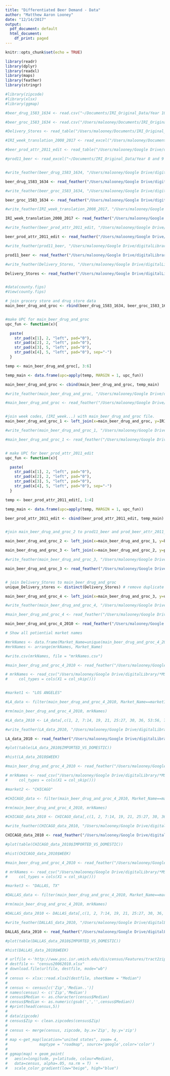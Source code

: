 ```yaml
---
title: "Differentiated Beer Demand - Data"
author: "Matthew Aaron Looney"
date: "12/14/2017"
output:
  pdf_document: default
  html_document:
    df_print: paged
---
```


```r
knitr::opts_chunk$set(echo = TRUE)

library(readr)
library(dplyr)
library(readxl)
library(maps)
library(feather)
library(stringr)

#library(zipcode)
#library(xlsx)
#library(ggmap)

```

```r

#beer_drug_1583_1634 <- read.csv("~/Documents/IRI_Original_Data/Year 10 and 11 DVD/Year10/beer/beer_drug_1583_1634", sep="")

#beer_groc_1583_1634 <- read.csv("/Users/malooney/Documents/IRI_Original_Data/Year 10 and 11 DVD/Year10/beer/beer_groc_1583_1634", sep="")

#Delivery_Stores <- read_table("/Users/malooney/Documents/IRI_Original_Data/Year 10 and 11 DVD/Year10/beer/Delivery_Stores")

#IRI_week_translation_2008_2017 <- read_excel("/Users/malooney/Documents/IRI_Original_Data/Year 10 and 11 DVD/Year10/beer/IRI week translation_2008_2017.xls", col_types = c("numeric", "date", "date", "skip", "skip", "skip"))

#beer_prod_attr_2011_edit <- read_table("/Users/malooney/Google Drive/digitalLibrary/*MS_Thesis/MS_Thesis/data/beer_prod_attr_2011_edit")

#prod11_beer <- read_excel("~/Documents/IRI_Original_Data/Year 8 and 9 DVD/parsed stub files 2008-2011/prod11_beer.xlsx")


#write_feather(beer_drug_1583_1634, "/Users/malooney/Google Drive/digitalLibrary/*MS_Thesis/MS_Thesis/data/beer_drug_1583_1634_feather")

beer_drug_1583_1634 <- read_feather("/Users/malooney/Google Drive/digitalLibrary/*MS_Thesis/MS_Thesis/data/beer_drug_1583_1634_feather")

#write_feather(beer_groc_1583_1634, "/Users/malooney/Google Drive/digitalLibrary/*MS_Thesis/MS_Thesis/data/beer_groc_1583_1634_feather")

beer_groc_1583_1634 <- read_feather("/Users/malooney/Google Drive/digitalLibrary/*MS_Thesis/MS_Thesis/data/beer_groc_1583_1634_feather")

#write_feather(IRI_week_translation_2008_2017, "/Users/malooney/Google Drive/digitalLibrary/*MS_Thesis/MS_Thesis/data/IRI_week_translation_2008_2017_feather")

IRI_week_translation_2008_2017 <- read_feather("/Users/malooney/Google Drive/digitalLibrary/*MS_Thesis/MS_Thesis/data/IRI_week_translation_2008_2017_feather")

#write_feather(beer_prod_attr_2011_edit, "/Users/malooney/Google Drive/digitalLibrary/*MS_Thesis/MS_Thesis/data/beer_prod_attr_2011_edit_feather")

beer_prod_attr_2011_edit <- read_feather("/Users/malooney/Google Drive/digitalLibrary/*MS_Thesis/MS_Thesis/data/beer_prod_attr_2011_edit_feather")

#write_feather(prod11_beer, "/Users/malooney/Google Drive/digitalLibrary/*MS_Thesis/MS_Thesis/data/prod11_beer_feather")

prod11_beer <- read_feather("/Users/malooney/Google Drive/digitalLibrary/*MS_Thesis/MS_Thesis/data/prod11_beer_feather")

#write_feather(Delivery_Stores, "/Users/malooney/Google Drive/digitalLibrary/*MS_Thesis/MS_Thesis/data/Delivery_Stores_feather")

Delivery_Stores <- read_feather("/Users/malooney/Google Drive/digitalLibrary/*MS_Thesis/MS_Thesis/data/Delivery_Stores_feather")


#data(county.fips)
#View(county.fips)

```

```r

# join grocery store and drug store data
main_beer_drug_and_groc <- rbind(beer_drug_1583_1634, beer_groc_1583_1634)


#make UPC for main_beer_drug_and_groc
upc_fun <- function(x){

  paste(
    str_pad(x[1], 2, "left", pad="0"),
    str_pad(x[2], 2, "left", pad="0"),
    str_pad(x[3], 5, "left", pad="0"),
    str_pad(x[4], 5, "left", pad="0"), sep="-")
  }

temp <- main_beer_drug_and_groc[, 3:6]

temp_main <- data.frame(upc=apply(temp, MARGIN = 1, upc_fun))

main_beer_drug_and_groc <- cbind(main_beer_drug_and_groc, temp_main)

#write_feather(main_beer_drug_and_groc, "/Users/malooney/Google Drive/digitalLibrary/*MS_Thesis/MS_Thesis/data/main_beer_drug_and_groc_feather")

#main_beer_drug_and_groc <- read_feather("/Users/malooney/Google Drive/digitalLibrary/*MS_Thesis/MS_Thesis/data/main_beer_drug_and_groc_feather")


#join week codes, (IRI_week...) with main_beer_drug_and_groc file.
main_beer_drug_and_groc_1 <- left_join(x=main_beer_drug_and_groc, y=IRI_week_translation_2008_2017, by=c("WEEK" = "IRI Week"))

#write_feather(main_beer_drug_and_groc_1, "/Users/malooney/Google Drive/digitalLibrary/*MS_Thesis/MS_Thesis/data/main_beer_drug_and_groc_1_feather")

#main_beer_drug_and_groc_1 <- read_feather("/Users/malooney/Google Drive/digitalLibrary/*MS_Thesis/MS_Thesis/data/main_beer_drug_and_groc_1_feather")


# make UPC for beer_prod_attr_2011_edit
upc_fun <- function(x){

  paste(
    str_pad(x[1], 2, "left", pad="0"),
    str_pad(x[2], 2, "left", pad="0"),
    str_pad(x[3], 5, "left", pad="0"),
    str_pad(x[4], 5, "left", pad="0"), sep="-")
  }

temp <- beer_prod_attr_2011_edit[, 1:4]

temp_main <- data.frame(upc=apply(temp, MARGIN = 1, upc_fun))

beer_prod_attr_2011_edit <- cbind(beer_prod_attr_2011_edit, temp_main)


#join main_beer_drug_and_groc_2 to prod11_beer and prod_beer_attr_2011_edit

main_beer_drug_and_groc_2 <- left_join(x=main_beer_drug_and_groc_1, y=beer_prod_attr_2011_edit, by=c("upc" = "upc"))

main_beer_drug_and_groc_3 <- left_join(x=main_beer_drug_and_groc_2, y=prod11_beer, by=c("upc" = "UPC"))

#write_feather(main_beer_drug_and_groc_3, "/Users/malooney/Google Drive/digitalLibrary/*MS_Thesis/MS_Thesis/data/main_beer_drug_and_groc_3_feather")

main_beer_drug_and_groc_3 <- read_feather("/Users/malooney/Google Drive/digitalLibrary/*MS_Thesis/MS_Thesis/data/main_beer_drug_and_groc_3_feather")


# join Delivery_Stores to main_beer_drug_and_groc
unique_Delivery_stores <- distinct(Delivery_Stores) # remove duplicate IRI_Key numbers

main_beer_drug_and_groc_4 <- left_join(x=main_beer_drug_and_groc_3, y=unique_Delivery_stores, by="IRI_KEY")

#write_feather(main_beer_drug_and_groc_4, "/Users/malooney/Google Drive/digitalLibrary/*MS_Thesis/MS_Thesis/data/main_beer_drug_and_groc_4_feather")

#main_beer_drug_and_groc_4 <- read_feather("/Users/malooney/Google Drive/digitalLibrary/*MS_Thesis/MS_Thesis/data/main_beer_drug_and_groc_4_feather")

main_beer_drug_and_groc_4_2010 <- read_feather("/Users/malooney/Google Drive/digitalLibrary/*MS_Thesis/MS_Thesis/data/main_beer_drug_and_groc_4_feather")

# Show all potiential market names

#mrkNames <- data.frame(Market_Name=unique(main_beer_drug_and_groc_4_2010$Market_Name))
#mrkNames <- arrange(mrkNames, Market_Name)

#write.csv(mrkNames, file = "mrkNames.csv")

```

```r

#main_beer_drug_and_groc_4_2010 <- read_feather("/Users/malooney/Google Drive/digitalLibrary/*MS_Thesis/MS_Thesis/data/main_beer_drug_and_groc_4_feather")

# mrkNames <- read_csv("/Users/malooney/Google Drive/digitalLibrary/*MS_Thesis/MS_Thesis/scripts_and_functions/mrkNames.csv", 
#     col_types = cols(X1 = col_skip()))


#market1 <- "LOS ANGELES"

#LA_data <- filter(main_beer_drug_and_groc_4_2010, Market_Name==market1)

#rm(main_beer_drug_and_groc_4_2010, mrkNames)

#LA_data_2010 <- LA_data[,c(1, 2, 7:14, 19, 21, 25:27, 30, 36, 53:56, 71:76)]

#write_feather(LA_data_2010, "/Users/malooney/Google Drive/digitalLibrary/*MS_Thesis/MS_Thesis/data/LA_data_2010_feather")

LA_data_2010 <- read_feather("/Users/malooney/Google Drive/digitalLibrary/*MS_Thesis/MS_Thesis/data/LA_data_2010_feather")

#plot(table(LA_data_2010$IMPORTED_VS_DOMESTIC))

#hist(LA_data_2010$WEEK)
```

```r

#main_beer_drug_and_groc_4_2010 <- read_feather("/Users/malooney/Google Drive/digitalLibrary/*MS_Thesis/MS_Thesis/data/main_beer_drug_and_groc_4_feather")

# mrkNames <- read_csv("/Users/malooney/Google Drive/digitalLibrary/*MS_Thesis/MS_Thesis/scripts_and_functions/mrkNames.csv", 
#     col_types = cols(X1 = col_skip()))

#market2 <- "CHICAGO"

#CHICAGO_data <- filter(main_beer_drug_and_groc_4_2010, Market_Name==market2)

#rm(main_beer_drug_and_groc_4_2010, mrkNames)

#CHICAGO_data_2010 <- CHICAGO_data[,c(1, 2, 7:14, 19, 21, 25:27, 30, 36, 53:56, 71:76)]

#write_feather(CHICAGO_data_2010, "/Users/malooney/Google Drive/digitalLibrary/*MS_Thesis/MS_Thesis/data/CHICAGO_data_2010_feather")

CHICAGO_data_2010 <- read_feather("/Users/malooney/Google Drive/digitalLibrary/*MS_Thesis/MS_Thesis/data/CHICAGO_data_2010_feather")

#plot(table(CHICAGO_data_2010$IMPORTED_VS_DOMESTIC))

#hist(CHICAGO_data_2010$WEEK)


```

```r

#main_beer_drug_and_groc_4_2010 <- read_feather("/Users/malooney/Google Drive/digitalLibrary/*MS_Thesis/MS_Thesis/data/main_beer_drug_and_groc_4_feather")

# mrkNames <- read_csv("/Users/malooney/Google Drive/digitalLibrary/*MS_Thesis/MS_Thesis/scripts_and_functions/mrkNames.csv", 
#     col_types = cols(X1 = col_skip()))

#market3 <- "DALLAS, TX"

#DALLAS_data <- filter(main_beer_drug_and_groc_4_2010, Market_Name==market3)

#rm(main_beer_drug_and_groc_4_2010, mrkNames)

#DALLAS_data_2010 <- DALLAS_data[,c(1, 2, 7:14, 19, 21, 25:27, 30, 36, 53:56, 71:76)]

#write_feather(DALLAS_data_2010, "/Users/malooney/Google Drive/digitalLibrary/*MS_Thesis/MS_Thesis/data/DALLAS_data_2010_feather")

DALLAS_data_2010 <- read_feather("/Users/malooney/Google Drive/digitalLibrary/*MS_Thesis/MS_Thesis/data/DALLAS_data_2010_feather")

#plot(table(DALLAS_data_2010$IMPORTED_VS_DOMESTIC))

#hist(DALLAS_data_2010$WEEK)


```














```r
   
# urlfile <-'http://www.psc.isr.umich.edu/dis/census/Features/tract2zip/MedianZIP-3.xlsx'
# destfile <- "census20062010.xlsx"
# download.file(urlfile, destfile, mode="wb")
# 
# census <- xlsx::read.xlsx2(destfile, sheetName = "Median")
# 
# census <- census[c('Zip','Median..')]
# names(census) <- c('Zip','Median')
# census$Median <- as.character(census$Median)
# census$Median <- as.numeric(gsub(',','',census$Median))
# #print(head(census,5))
# 
# data(zipcode)
# census$Zip <- clean.zipcodes(census$Zip)
# 
# census <- merge(census, zipcode, by.x='Zip', by.y='zip')
# 
# map <-get_map(location="united states", zoom= 4,
#              maptype = "roadmap", source='google',color='color')
# 
# ggmap(map) + geom_point(
#   aes(x=longitude, y=latitude, colour=Median),
#   data=census, alpha=.05, na.rm = T)  +
#   scale_color_gradient(low="beige", high="blue")
   
```

